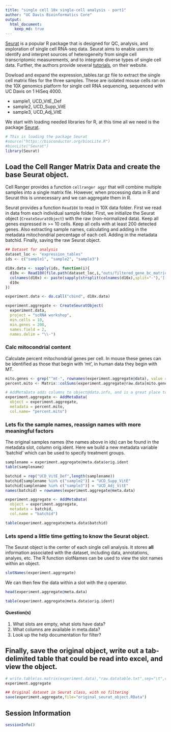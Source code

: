 ```yaml
---
title: "single cell 10x single-cell analysis - part1"
author: "UC Davis Bioinformatics Core"
output:
  html_document:
    keep_md: true
---
```


[Seurat](http://satijalab.org/seurat/) is a popular R package that is designed for QC, analysis, and exploration of single cell RNA-seq data. Seurat aims to enable users to identify and interpret sources of heterogeneity from single cell transcriptomic measurements, and to integrate diverse types of single cell data. Further, the authors provide several [tutorials](http://satijalab.org/seurat/get_started.html), on their website.

Dowload and expand the expression_tables.tar.gz file to extract the single cell matrix files for the three samples. These are isolated mouse cells ran on the 10X genomics platform for single cell RNA sequencing, sequenced with UC Davis on 1 HiSeq 4000.

* sample1, UCD_VitE_Def
* sample2, UCD_Supp_VitE
* sample3, UCD_Adj_VitE

We start with loading needed libraries for R, at this time all we need is the package [Seurat](http://satijalab.org/seurat/).
```r
# This is loading the package Seurat
#source("https://bioconductor.org/biocLite.R")
#biocLite("Seurat")
library(Seurat)
```

## Load the Cell Ranger Matrix Data and create the base Seurat object.
Cell Ranger provides a function `cellranger aggr` that will combine multiple samples into a single matrix file. However, when processing data in R and Seurat this is unnecessary and we can aggregate them in R.

Seurat provides a function `Read10X` to read in 10X data folder. First we read in data from each individual sample folder. First, we initialize the Seurat object (`CreateSeuratObject`) with the raw (non-normalized data). Keep all genes expressed in >= 10 cells. Keep all cells with at least 200 detected genes. Also extracting sample names, calculating and adding in the metadata mitochondrial percentage of each cell. Adding in the metadata batchid. Finally, saving the raw Seurat object.
```r
## Dataset for analysis
dataset_loc <- "expression_tables"
ids <- c("sample1", "sample2", "sample3")

d10x.data <- sapply(ids, function(i){
  d10x <- Read10X(file.path(dataset_loc,i,"outs/filtered_gene_bc_matrices/mm10/"))
  colnames(d10x) <- paste(sapply(strsplit(colnames(d10x),split="-"),'[[',1L),i,sep="-")
  d10x
})

experiment.data <- do.call("cbind", d10x.data)

experiment.aggregate <- CreateSeuratObject(
  experiment.data,
  project = "scRNA workshop", 
  min.cells = 10,
  min.genes = 200,
  names.field = 2,
  names.delim = "\\-")
```
### Calc mitocondrial content
Calculate percent mitochondrial genes per cell. In mouse these genes can be identified as those that begin with 'mt', in human data they begin with MT.
```r
mito.genes <- grep("^mt-", rownames(experiment.aggregate@data), value = T)
percent.mito <- Matrix::colSums(experiment.aggregate@raw.data[mito.genes, ]) / Matrix::colSums(experiment.aggregate@raw.data)

# AddMetaData adds columns to object@data.info, and is a great place to stash QC stats
experiment.aggregate <- AddMetaData(
  object = experiment.aggregate,
  metadata = percent.mito,
  col.name= "percent.mito")
```
### Lets fix the sample names, reassign names with more meaningful factors

The original samples names (the names above in ids) can be found in the metadata slot, column orig.ident. Here we build a new metadata variable 'batchid' which can be used to specify treatment groups.
```r
samplename = experiment.aggregate@meta.data$orig.ident
table(samplename)

batchid = rep("UCD_VitE_Def",length(samplename))
batchid[samplename %in% c("sample2")] = "UCD_Supp_VitE"
batchid[samplename %in% c("sample3")] = "UCD_Adj_VitE"
names(batchid) = rownames(experiment.aggregate@meta.data)

experiment.aggregate <- AddMetaData(
  object = experiment.aggregate,
  metadata = batchid,
  col.name = "batchid")

table(experiment.aggregate@meta.data$batchid)
```
### Lets spend a little time getting to know the Seurat object.

The Seurat object is the center of each single cell analysis. It stores __all__ information associated with the dataset, including data, annotations, analyes, etc. The R function slotNames can be used to view the slot names within an object.

```r
slotNames(experiment.aggregate)
```

We can then few the data within a slot with the `@` operator.
```r
head(experiment.aggregate@meta.data)
```

```r
table(experiment.aggregate@meta.data$orig.ident)
```

#### Question(s)

1. What slots are empty, what slots have data?
2. What columns are available in meta.data?
3. Look up the help documentation for filter?

## Finally, save the original object, write out a tab-delimited table that could be read into excel, and view the object.
```r
# write.table(as.matrix(experiment.data),"raw.datatable.txt",sep="\t",col.names=T,row.names=T)
experiment.aggregate

## Original dataset in Seurat class, with no filtering
save(experiment.aggregate,file="original_seurat_object.RData")
```

## Session Information
```r
sessionInfo()
```
